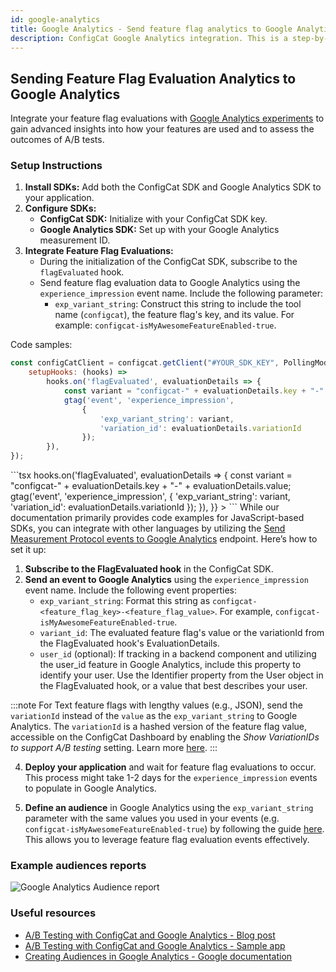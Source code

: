 ```yaml
---
id: google-analytics
title: Google Analytics - Send feature flag analytics to Google Analytics
description: ConfigCat Google Analytics integration. This is a step-by-step guide on how to send feature flag analytics events to Google Analytics.
---
```



## Sending Feature Flag Evaluation Analytics to Google Analytics

Integrate your feature flag evaluations with [Google Analytics experiments](https://developers.google.com/analytics/devguides/collection/ga4/integration) to gain advanced insights into how your features are used and to assess the outcomes of A/B tests.

### Setup Instructions

1. **Install SDKs:** Add both the ConfigCat SDK and Google Analytics SDK to your application.
2. **Configure SDKs:**
   - **ConfigCat SDK:** Initialize with your ConfigCat SDK key.
   - **Google Analytics SDK:** Set up with your Google Analytics measurement ID.
3. **Integrate Feature Flag Evaluations:**
   - During the initialization of the ConfigCat SDK, subscribe to the `flagEvaluated` hook.
   - Send feature flag evaluation data to Google Analytics using the `experience_impression` event name. Include the following parameter:
     - `exp_variant_string`: Construct this string to include the tool name (`configcat`), the feature flag's key, and its value. For example: `configcat-isMyAwesomeFeatureEnabled-true`.

Code samples:
<Tabs>
<TabItem value="js" label="JavaScript, SSR" default>
```js
const configCatClient = configcat.getClient("#YOUR_SDK_KEY", PollingMode.AutoPoll, {
    setupHooks: (hooks) =>
        hooks.on('flagEvaluated', evaluationDetails => {
            const variant = "configcat-" + evaluationDetails.key + "-" + evaluationDetails.value;
            gtag('event', 'experience_impression',
                {
                    'exp_variant_string': variant,
                    'variation_id': evaluationDetails.variationId
                });
        }),
});
```
</TabItem>

<TabItem value="react" label="React">
```tsx
<ConfigCatProvider
  sdkKey="#YOUR_SDK_KEY"
  pollingMode={PollingMode.AutoPoll}
  options={{
    setupHooks: (hooks) =>
      hooks.on('flagEvaluated', evaluationDetails => {
        const variant = "configcat-" + evaluationDetails.key + "-" + evaluationDetails.value;
        gtag('event', 'experience_impression',
            {
                'exp_variant_string': variant,
                'variation_id': evaluationDetails.variationId
            });
      }),
  }}
>
</ConfigCatProvider>
```
</TabItem>

<TabItem value="other" label="Other languages">
While our documentation primarily provides code examples for JavaScript-based SDKs, you can integrate with other languages by utilizing the <a href="https://developers.google.com/analytics/devguides/collection/protocol/ga4/sending-events?client_type=gtag" target="_blank" rel="noopener noreferrer">Send Measurement Protocol events to Google Analytics</a> endpoint. Here’s how to set it up:

1. **Subscribe to the FlagEvaluated hook** in the ConfigCat SDK.
2. **Send an event to Google Analytics** using the `experience_impression` event name. Include the following event properties:
   - `exp_variant_string`: Format this string as `configcat-<feature_flag_key>-<feature_flag_value>`. For example, `configcat-isMyAwesomeFeatureEnabled-true`.
   - `variant_id`: The evaluated feature flag's value or the variationId from the FlagEvaluated hook's EvaluationDetails.
   - `user_id` (optional): If tracking in a backend component and utilizing the user_id feature in Google Analytics, include this property to identify your user. Use the Identifier property from the User object in the FlagEvaluated hook, or a value that best describes your user.

</TabItem>
</Tabs>

:::note
For Text feature flags with lengthy values (e.g., JSON), send the `variationId` instead of the `value` as the `exp_variant_string` to Google Analytics. The `variationId` is a hashed version of the feature flag value, accessible on the ConfigCat Dashboard by enabling the _Show VariationIDs to support A/B testing_ setting. Learn more [here](https://app.configcat.com/product/preferences).
:::

4. **Deploy your application** and wait for feature flag evaluations to occur. This process might take 1-2 days for the `experience_impression` events to populate in Google Analytics.

5. **Define an audience** in Google Analytics using the `exp_variant_string` parameter with the same values you used in your events (e.g. `configcat-isMyAwesomeFeatureEnabled-true`) by following the guide [here](https://support.google.com/analytics/answer/9267572). This allows you to leverage feature flag evaluation events effectively.

### Example audiences reports
<img src="/docs/assets/googleanalytics/audiences.png" className="zoomable" alt="Google Analytics Audience report" />

### Useful resources

- [A/B Testing with ConfigCat and Google Analytics - Blog post](https://configcat.com/blog/2024/09/20/ab-testing-configcat-google-analytics/)
- [A/B Testing with ConfigCat and Google Analytics - Sample app](https://configcat.com/blog/2024/09/20/ab-testing-configcat-google-analytics/)
- [Creating Audiences in Google Analytics - Google documentation](https://support.google.com/analytics/answer/9267572)